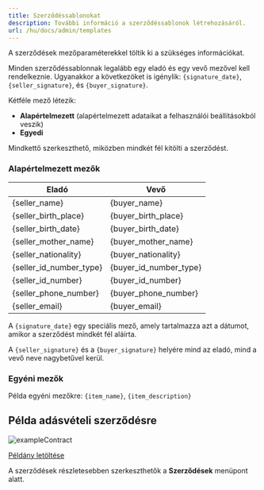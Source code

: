 ```yaml
---
title: Szerződéssablonokat
description: További információ a szerződéssablonok létrehozásáról.
url: /hu/docs/admin/templates
---
```


A szerződések mezőparaméterekkel töltik ki a szükséges információkat.

Minden szerződéssablonnak legalább egy eladó és egy vevő mezővel kell
rendelkeznie. Ugyanakkor a következöket is igénylik: `{signature_date}`,
`{seller_signature}`, és `{buyer_signature}`.

Kétféle mező létezik:

* **Alapértelmezett** (alapértelmezett adataikat a felhasználói beállításokból
veszik)
* **Egyedi**

Mindkettő szerkeszthető, miközben mindkét fél kitölti a szerződést.

### Alapértelmezett mezők

| Eladó                   | Vevő                   |
|-------------------------|------------------------|
| {seller_name}           | {buyer_name}           |
| {seller_birth_place}    | {buyer_birth_place}    |
| {seller_birth_date}     | {buyer_birth_date}     |
| {seller_mother_name}    | {buyer_mother_name}    |
| {seller_nationality}    | {buyer_nationality}    |
| {seller_id_number_type} | {buyer_id_number_type} |
| {seller_id_number}      | {buyer_id_number}      |
| {seller_phone_number}   | {buyer_phone_number}   |
| {seller_email}          | {buyer_email}          |

A `{signature_date}` egy speciális mező, amely tartalmazza azt a dátumot, amikor
a szerződést mindkét fél aláírta.

A `{seller_signature}` és a `{buyer_signature}` helyére mind az eladó, mind a
vevő neve nagybetűvel kerül.

### Egyéni mezők

Példa egyéni mezőkre: `{item_name}`, `{item_description}`

## Példa adásvételi szerződésre

![exampleContract](/images/hu/admin/exampleContract.png)

[Példány letöltése](/examples/Pelda_erteku_adasveteli_szerzodes.docx)

A szerződések részletesebben szerkeszthetők a **Szerződések** menüpont alatt.
